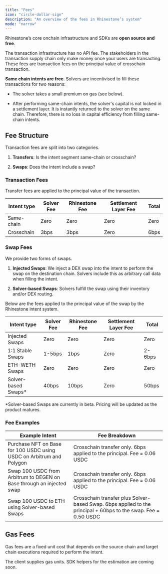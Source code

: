 ```yaml
---
title: "Fees"
icon: "circle-dollar-sign"
description: "An overview of the fees in Rhinestone’s system"
mode: "narrow"
---
```


Rhinestone’s core onchain infrastructure and SDKs are **open source and free**.

The transaction infrastructure has no API fee. The stakeholders in the transaction supply chain only make money once your users are transacting. These fees are transaction fees on the principal value of crosschain transaction. 

**Same chain intents are free**. Solvers are incentivised to fill these transactions for two reasons:

- The solver takes a small premium on gas (see below).

- After performing same-chain intents, the solver's capital is not locked in a settlement layer. It is instantly returned to the solver on the same chain. Therefore, there is no loss in capital efficiency from filling same-chain intents. 

## Fee Structure

Transaction fees are split into two categories. 

1. **Transfers**: Is the intent segment same-chain or crosschain?

2. **Swaps**: Does the intent include a swap?

### Transaction Fees

Transfer fees are applied to the principal value of the transaction.

| Intent type | Solver Fee | Rhinestone Fee | Settlement Layer Fee | Total |
| ----------- | ---------- | -------------- | -------------------- | ----- |
| Same-chain  | Zero       | Zero           | Zero                 | Zero  |
| Crosschain  | 3bps       | 3bps           | Zero                 | 6bps  |

### Swap Fees

We provide two forms of swaps.

1. **Injected Swaps**: We inject a DEX swap into the intent to perform the swap on the destination chain. Solvers include this as arbitrary call data when filling the intent.

2. **Solver-based Swaps**: Solvers fulfill the swap using their inventory and/or DEX routing. 

Below are the fees applied to the principal value of the swap by the Rhinestone intent system.

| Intent type       | Solver Fee | Rhinestone Fee | Settlement Layer Fee | Total   |
| ----------------- | ---------- | -------------- | -------------------- | ------- |
| Injected Swaps    | Zero       | Zero           | Zero                 | Zero    |
| 1:1 Stable Swaps  | 1-5bps     | 1bps           | Zero                 | 2-6bps  |
| ETH-WETH Swaps    | Zero       | Zero           | Zero                 | Zero    |
| Solver-based Swaps* | 40bps     | 10bps           | Zero                 | 50bps  |

*Solver-based Swaps are currently in beta. Pricing will be updated as the product matures.

### Fee Examples

| Example Intent | Fee Breakdown |
| -------------- | ------------- |
| Purchase NFT on Base for 100 USDC using USDC on Arbitrum and Polygon | Crosschain transfer only. 6bps applied to the principal. Fee = 0.06 USDC |
| Swap 100 USDC from Arbitrum to DEGEN on Base through an injected swap | Crosschain transfer only. 6bps applied to the principal. Fee = 0.06 USDC |
| Swap 100 USDC to ETH using Solver-based Swaps | Crosschain transfer plus Solver-based Swap. 6bps applied to the principal + 60bps to the swap. Fee = 0.50 USDC |

## Gas Fees

Gas fees are a fixed unit cost that depends on the source chain and target chain executions required to perform the intent. 

The client supplies gas units. SDK helpers for the estimation are coming soon.
